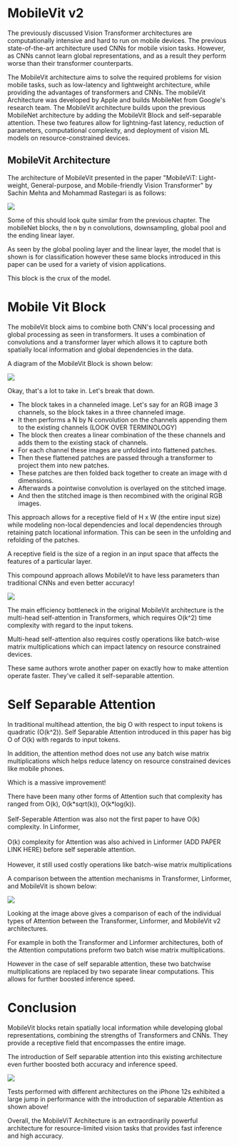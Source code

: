 # MobileVit v2 

The previously discussed Vision Transformer architectures are computationally intensive and hard to run on mobile devices. The previous state-of-the-art architecture used CNNs for mobile vision tasks. However, as CNNs cannot learn global representations, and as a result they perform worse than their transformer counterparts.

The MobileVit architecture aims to solve the required problems for vision mobile tasks, such as low-latency and lightweight architecture, while providing the advantages of transformers and CNNs. The mobileVit Architecture was developed by Apple and builds MobileNet from Google's research team. The MobileVit architecture builds upon the previous MobileNet architecture by adding the MobileVit Block and self-separable attention. These two features allow for lightning-fast latency, reduction of parameters, computational complexity, and deployment of vision ML models on resource-constrained devices.

## MobileVit Architecture


The architecture of MobileVit presented in the paper "MobileViT: Light-weight, General-purpose, and Mobile-friendly Vision Transformer" by Sachin Mehta and Mohammad Rastegari is as follows:


![](MobileVit-Architecture.png)


Some of this should look quite similar from the previous chapter. The mobileNet blocks, the n by n convolutions, downsampling, global pool and the ending linear layer.

As seen by the global pooling layer and the linear layer, the model that is shown is for classification however these same blocks introduced in this paper can be used for a variety of vision applications.

This block is the crux of the model.

# Mobile Vit Block

The mobileVit block aims to combine both CNN's local processing and global processing as seen in transformers. It uses a combination of convolutions and a transformer layer which allows it to capture both spatially local information and global dependencies in the data. 


A diagram of the MobileVit Block is shown below:


![](MobileVit-MobileVitBlock.png)

Okay, that's a lot to take in. Let's break that down.

- The block takes in a channeled image. Let's say for an RGB image 3 channels, so the block takes in a three channeled image. 
- It then performs a N by N convolution on the channels appending them to the existing channels (LOOK OVER TERMINOLOGY)
- The block then creates a linear combination of the these channels and adds them to the existing stack of channels.
- For each channel these images are unfolded into flattened patches.
- Then these flattened patches are passed through a transformer to project them into new patches. 
- These patches are then folded back together to create an image with d dimensions. 
- Afterwards a pointwise convolution is overlayed on the stitched image. 
- And then the stitched image is then recombined with the original RGB images.



This approach allows for a receptive field of H x W (the entire input size) while modeling non-local dependencies and local dependencies through retaining patch locational information. This can be seen in the unfolding and refolding of the patches.

<Note>
A receptive field is the size of a region in an input space that affects the features of a particular layer.
</Note>

This compound approach allows MobileVit to have less parameters than traditional CNNs and even better accuracy!


![](MobileVit-CNNPreformance.png)

  



The main efficiency bottleneck in the original MobileVit architecture is the multi-head self-attention in Transformers, which requires O(k^2) time complexity with regard to the input tokens.

Multi-head self-attention also requires costly operations like batch-wise matrix multiplications which can impact latency on resource constrained devices.

These same authors wrote another paper on exactly how to make attention operate faster. They've called it self-separable attention.

# Self Separable Attention

In traditional multihead attention, the big O with respect to input tokens is quadratic (O(k^2)). Self Separable Attention introduced in this paper has big O of O(k) with regards to input tokens.

In addition, the attention method does not use any batch wise matrix multiplications which helps reduce latency on resource constrained devices like mobile phones.

Which is a massive improvement!

<Note>
There have been many other forms of Attention such that complexity has ranged from O(k), O(k*sqrt(k)), O(k*log(k)).
<br><br>
Self-Seperable Attention was also not the first paper to have O(k) complexity. In Linformer,
<br><br>
O(k) complexity for Attention was also achived in Linformer (ADD PAPER LINK HERE) before self seperable attention.
<br><br>
However, it still used costly operations like batch-wise matrix multiplications
</Note>


A comparison between the attention mechanisms in Transformer, Linformer, and MobileVit is shown below:



![](MobileVit-Attension.png)

  

Looking at the image above gives a comparison of each of the individual types of Attention between the Transformer, Linformer, and MobileVit v2 architectures.

For example in both the Transformer and Linformer architectures, both of the Attention computations preform two batch wise matrix multiplications.  

However in the case of self separable attention, these two batchwise multiplications are replaced by two separate linear computations. This allows for further boosted inference speed. 

# Conclusion

MobileVit blocks retain spatially local information while developing global representations, combining the strengths of Transformers and CNNs. They provide a receptive field that encompasses the entire image.

The introduction of Self separable attention into this existing architecture even further boosted both accuracy and inference speed.

![](MobileVitAndInference.png)

Tests performed with different architectures on the iPhone 12s exhibited a large jump in performance with the introduction of separable Attention as shown above!

Overall, the MobileViT Architecture is an extraordinarily powerful architecture for resource-limited vision tasks that provides fast inference and high accuracy.
